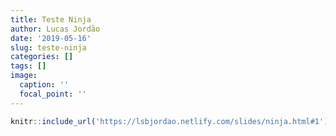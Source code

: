 ```yaml
---
title: Teste Ninja
author: Lucas Jordão
date: '2019-05-16'
slug: teste-ninja
categories: []
tags: []
image:
  caption: ''
  focal_point: ''
---
```


```r
knitr::include_url('https://lsbjordao.netlify.com/slides/ninja.html#1')
```
